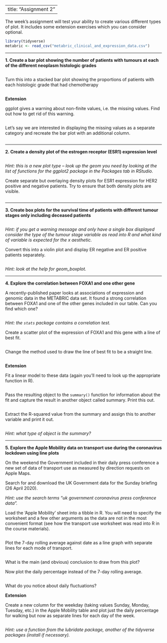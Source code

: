 
---
title: "Assignment 2"
---

The week's assignment will test your ability to create various different types
of plot. It includes some extension exercises which you can consider optional.

```r
library(tidyverse)
metabric <- read_csv("metabric_clinical_and_expression_data.csv")
```

---

**1. Create a bar plot showing the number of patients with tumours at each of the different neoplasm histologic grades**

```r

```

Turn this into a stacked bar plot showing the proportions of patients with each
histologic grade that had chemotherapy

```r

```

**Extension**

ggplot gives a warning about non-finite values, i.e. the missing values. Find
out how to get rid of this warning.

```r

```

Let's say we are interested in displaying the missing values as a separate
category and recreate the bar plot with an additional column.

```r

```

---

**2. Create a density plot of the estrogen receptor (ESR1) expression level**

```r

```

_Hint: this is a new plot type -- look up the geom you need by looking at the
list of functions for the ggplot2 package in the Packages tab in RStudio._

Create separate but overlaying density plots for ESR1 expression for HER2
positive and negative patients. Try to ensure that both density plots are
visible.

```r

```

---

**3. Create box plots for the survival time of patients with different tumour stages only including deceased patients**

```r

```

_Hint: if you get a warning message and only have a single box displayed
consider the type of the tumour stage variable as read into R and what kind of
variable is expected for the x aesthetic._

Convert this into a violin plot and display ER negative and ER positive patients
separately.

```r

```

_Hint: look at the help for geom_boxplot._

---

**4. Explore the correlation between FOXA1 and one other gene**

A recently-published paper looks at associations of expression and genomic data
in the METABRIC data set. It found a strong correlation between FOXA1 and one of
the other genes included in our table. Can you find which one?

```r

```

_Hint: the `stats` package contains a correlation test._

Create a scatter plot of the expression of FOXA1 and this gene with a line of
best fit.

```r

```

Change the method used to draw the line of best fit to be a straight line.

```r

```

**Extension**

Fit a linear model to these data (again you'll need to look up the appropriate
function in R).

```r

```

Pass the resulting object to the `summary()` function for information about the
fit and capture the result in another object called summary. Print this out.

```r

```

Extract the R-squared value from the summary and assign this to another
variable and print it out.

```r

```

_Hint: what type of object is the summary?_

---

**5. Explore the Apple Mobility data on transport use during the coronavirus lockdown using line plots**

On the weekend the Government included in their daily press conference a new set
of data of transport use as measured by direction requests on Apple Maps.

Search for and download the UK Government data for the Sunday briefing (26 April
2020).

_Hint: use the search terms "uk government coronavirus press conference data"._

Load the 'Apple Mobility' sheet into a tibble in R. You will need to specify the
worksheet and a few other arguments as the data are not in the most convenient
format (see how the transport use worksheet was read into R in the course
materials).

```r

```

Plot the 7-day rolling average against date as a line graph with separate lines
for each mode of transport.

```r

```

What is the main (and obvious) conclusion to draw from this plot?

Now plot the daily percentage instead of the 7-day rolling average.

```r

```

What do you notice about daily fluctuations?

**Extension**

Create a new column for the weekday (taking values Sunday, Monday, Tuesday,
etc.) in the Apple Mobility table and plot just the daily percentage for walking
but now as separate lines for each day of the week.

```r

```

_Hint: use a function from the lubridate package, another of the tidyverse
packages (install if necessary)._
